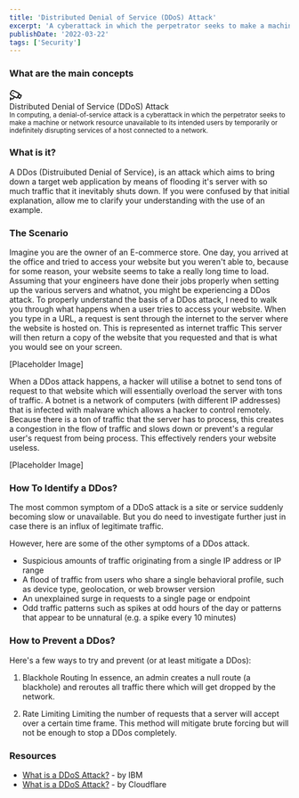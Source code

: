 ```yaml
---
title: 'Distributed Denial of Service (DDoS) Attack'
excerpt: 'A cyberattack in which the perpetrator seeks to make a machine or network resource unavailable to its intended users by temporarily or indefinitely disrupting services of a host connected to a network.'
publishDate: '2022-03-22'
tags: ['Security']
---
```


<div className="markdown">

### What are the main concepts

<div className="w-full flex flex-col md:flex-row space-between gap-4">
  <div className="w-[15rem] md:w-[25rem] flex flex-col gap-2 p-4">
    <svg
      xmlns="http://www.w3.org/2000/svg"
      width="24"
      height="24"
      viewBox="0 0 24 24"
      fill="none"
      stroke="currentColor"
      stroke-width="2"
      stroke-linecap="round"
      stroke-linejoin="round"
      class="lucide lucide-cctv"
    >
      <path d="M16.75 12h3.632a1 1 0 0 1 .894 1.447l-2.034 4.069a1 1 0 0 1-1.708.134l-2.124-2.97" />
      <path d="M17.106 9.053a1 1 0 0 1 .447 1.341l-3.106 6.211a1 1 0 0 1-1.342.447L3.61 12.3a2.92 2.92 0 0 1-1.3-3.91L3.69 5.6a2.92 2.92 0 0 1 3.92-1.3z" />
      <path d="M2 19h3.76a2 2 0 0 0 1.8-1.1L9 15" />
      <path d="M2 21v-4" />
      <path d="M7 9h.01" />
    </svg>
    <div className="text-lg font-semibold">
      Distributed Denial of Service (DDoS) Attack
    </div>
    <small className="text-slate-500 text-sm">
      In computing, a denial-of-service attack is a cyberattack in which the
      perpetrator seeks to make a machine or network resource unavailable to its
      intended users by temporarily or indefinitely disrupting services of a
      host connected to a network.
    </small>
  </div>
</div>

### What is it?

A DDos (Distruibuted Denial of Service), is an attack which aims to bring down a target web application by means of flooding it's server with so much traffic that it inevitably shuts down.
If you were confused by that initial explanation, allow me to clarify your understanding with the use of an example.

### The Scenario

Imagine you are the owner of an E-commerce store. One day, you arrived at the office and tried to access your website but you weren't able to, because for some reason, your website seems to take a really long time to load. Assuming that your engineers have done their jobs properly when setting up the various servers and whatnot, you might be experiencing a DDos attack.
To properly understand the basis of a DDos attack, I need to walk you through what happens when a user tries to access your website.
When you type in a URL, a request is sent through the internet to the server where the website is hosted on. This is represented as internet traffic This server will then return a copy of the website that you requested and that is what you would see on your screen.

[Placeholder Image]

When a DDos attack happens, a hacker will utilise a botnet to send tons of request to that website which will essentially overload the server with tons of traffic. A botnet is a network of computers (with different IP addresses) that is infected with malware which allows a hacker to control remotely.
Because there is a ton of traffic that the server has to process, this creates a congestion in the flow of traffic and slows down or prevent's a regular user's request from being process. This effectively renders your website useless.

[Placeholder Image]

### How To Identify a DDos?

The most common symptom of a DDoS attack is a site or service suddenly becoming slow or unavailable. But you do need to investigate further just in case there is an influx of legitimate traffic.

However, here are some of the other symptoms of a DDos attack.

- Suspicious amounts of traffic originating from a single IP address or IP range
- A flood of traffic from users who share a single behavioral profile, such as device type, geolocation, or web browser version
- An unexplained surge in requests to a single page or endpoint
- Odd traffic patterns such as spikes at odd hours of the day or patterns that appear to be unnatural (e.g. a spike every 10 minutes)

### How to Prevent a DDos?

Here's a few ways to try and prevent (or at least mitigate a DDos):

1. Blackhole Routing
   In essence, an admin creates a null route (a blackhole) and reroutes all traffic there which will get dropped by the network.

2. Rate Limiting
   Limiting the number of requests that a server will accept over a certain time frame. This method will mitigate brute forcing but will not be enough to stop a DDos completely.

### Resources

- [What is a DDoS Attack?](https://www.youtube.com/watch?v=z503nLsfe5s) - by IBM
- [What is a DDoS Attack?](https://www.cloudflare.com/en-au/learning/ddos/what-is-a-ddos-attack/) - by Cloudflare

</div>
